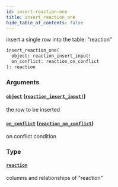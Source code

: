 ```yaml
---
id: insert-reaction-one
title: insert_reaction_one
hide_table_of_contents: false
---
```


insert a single row into the table: "reaction"

```graphql
insert_reaction_one(
  object: reaction_insert_input!
  on_conflict: reaction_on_conflict
): reaction
```

### Arguments

#### [`object`](#) ([`reaction_insert_input!`](../inputs/reaction-insert-input))

the row to be inserted

#### [`on_conflict`](#) ([`reaction_on_conflict`](../inputs/reaction-on-conflict))

on conflict condition

### Type

#### [`reaction`](../objects/reaction)

columns and relationships of "reaction"
